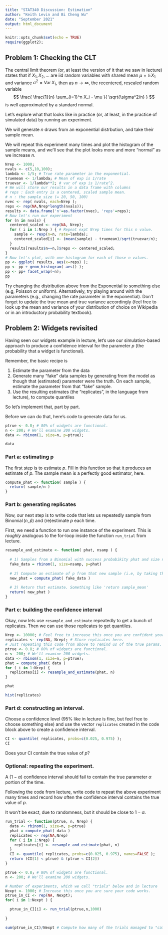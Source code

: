 ```yaml
---
title: "STAT340 Discussion: Estimation"
author: "Keith Levin and Bi Cheng Wu"
date: "September 2021"
output: html_document
---
```


```r
knitr::opts_chunk$set(echo = TRUE)
require(ggplot2);
```

## Problem 1: Checking the CLT

The central limit theorem (or, at least the version of it that we saw in lecture) states that if $X_1,X_2,\dots$ are iid random variables with shared mean $\mu = \mathbb{E} X_1$ and variance $\sigma^2 = \operatorname{Var} X_1$, then as $n \rightarrow \infty$, the recentered, rescaled random variable
$$
\frac{ \frac{1}{n} \sum_{i=1}^n X_i - \mu }{ \sqrt{\sigma^2/n} }
$$
is well approximated by a standard normal.

Let's explore what that looks like in practice (or, at least, in the practice of simulated data) by running an experiment.

We will generate $n$ draws from an exponential distrbution, and take their sample mean.

We will repeat this experiment many times and plot the histogram of the sample means, and we'll see that the plot looks more and more "normal" as we increase $n$.

```r
Nrep <- 1000;
nvals <- c(5,10,100);
lambda <- 1/5; # True rate parameter in the exponential.
truemean <- 1/lambda; # Mean of exp is 1/rate
truevar <- 1/lambda**2; # var of exp is 1/rate^2.
# We will store our results in a data frame with columns
# reps : Each entry is a centered, scaled sample mean.
# n : the sample size (= 20, 50, 100)
nvec <- rep( nvals, each=Nrep );
reps <- rep(NA,Nrep*length(nvals));
results <- data.frame('n'=as.factor(nvec), 'reps'=reps);
# Now let's run our experiment
for (n in nvals) {
  centered_scaled <- rep(NA, Nrep);
  for ( i in 1:Nrep ) { # Repeat expt Nrep times for this n value.
    sample <- rexp(n=n, rate=lambda);
    centered_scaled[i] <- (mean(sample) - truemean)/sqrt(truevar/n);
  }
  results[results$n==n,]$reps <- centered_scaled;
}
# Now let's plot, with one histogram for each of those n values.
pp <- ggplot( results, aes(x=reps) );
pp <- pp + geom_histogram( aes() );
pp <- pp+ facet_wrap(~n);
pp
```

Try changing the distribution above from the Exponential to something else (e.g, Poisson or uniform).
Alternatively, try playing around with the parameters (e.g., changing the rate parameter in the exponential).
Don't forget to update the true mean and true variance accordingly (feel free to look up the mean and variance of your distribution of choice on Wikipedia or in an introductory probability textbook).




## Problem 2: Widgets revisited

Having seen our widgets example in lecture, let's use our simulation-based approach to produce a confidence interval for the parameter $p$ (the probability that a widget is functional).

Remember, the basic recipe is

1. Estimate the parameter from the data
2. Generate many "fake" data samples by generating from the model as though that (estimated) parameter were the truth. On each sample, estimate the parameter from that "fake" sample.
3. Use the resulting estimates (the "replicates", in the language from lecture), to compute quantiles

So let's implement that, part by part.

Before we can do that, here's code to generate data for us.
```r
ptrue <- 0.8; # 80% of widgets are functional.
n <- 200; # We'll examine 200 widgets.
data <- rbinom(1, size=n, p=ptrue);
```

```r
data
```


### Part a: estimating p

The first step is to estimate $p$. Fill in this function so that it produces an estimate of $p$.
The sample mean is a perfectly good estimator, here.

```r
compute_phat <- function( sample ) {
  return( sample/n )
}
```

### Part b: generating replicates

Now, our next step is to write code that lets us repeatedly sample from $\operatorname{Binomial}(n,\hat{p})$ and (re)estimate $p$ each time.

First, we need a function to run one instance of the experiment.
This is *roughly* analogous to the for-loop inside the function `run_trial` from lecture.

```r
resample_and_estimate <- function( phat, nsamp ) {
  
  # 1) Samples from a Binomial with success probabikity phat and size nsamp (phat will be our estimate based on data, nsamp is the size parameter, which we know)
  fake_data = rbinom(1, size=nsamp, p=phat)
  
  # 2) Compute an estimate of p from that new sample (i.e, by taking the sample mean.)
  new_phat = compute_phat( fake_data )
  
  # 3) Return that estimate. Something like 'return sample_mean'
  return( new_phat )
}
```

### Part c: building the confidence interval

Okay, now lets use `resample_and_estimate` repeatedly to get a bunch of replicates.
Then we can use those replicates to get quantiles.

```r
Nrep <- 10000; # Feel free to increase this once you are confident your code works!
replicates <- rep(NA, Nrep); # Store replicates here.
# Just repeating this code from above to remind us of the true params.
ptrue <- 0.8; # 80% of widgets are functional.
n <- 200; # We'll examine 200 widgets.
data <- rbinom(1, size=n, p=ptrue);
phat = compute_phat( data )
for ( i in 1:Nrep) {
  replicates[i] <- resample_and_estimate(phat, n)
}
```

```r
phat
```

```r
hist(replicates)
```

### Part d: constructing an interval.

Choose a confidence level (95% like in lecture is fine, but feel free to choose something else) and use the vector `replicates` created in the code block above to create a confidence interval.

```r
CI <- quantile( replicates, probs=c(0.025, 0.975) );
CI
```

Does your CI contain the true value of $p$?

### Optional: repeating the experiment.

A $(1-\alpha)$ confidence interval should fail to contain the true parameter $\alpha$ portion of the time.

Following the code from lecture, write code to repeat the above experiment many times and record how often the confidence interval contains the true value of $p$.

It won't be exact, due to randomness, but it should be close to $1-\alpha$.

```r
run_trial <- function(ptrue, n, Nrep) {
  data <- rbinom(1, size=n, p=ptrue)
  phat = compute_phat( data )
  replicates <- rep(NA,Nrep)
  for ( i in 1:Nrep) {
    replicates[i] <- resample_and_estimate(phat, n)
  }
  CI <- quantile( replicates, probs=c(0.025, 0.975), names=FALSE );
  return (CI[1] < ptrue) & (ptrue < CI[2])
}
```

```r
ptrue <- 0.8; # 80% of widgets are functional.
n <- 200; # We'll examine 200 widgets.
```


```r
# Number of experiments, which we call "trials" below and in lecture
Nexpt <- 1000; # Increase this once you are sure your code works.
ptrue_in_CI <- rep(NA, Nexpt);
for( i in 1:Nexpt ) {

  ptrue_in_CI[i] <- run_trial(ptrue,n,1000)
  
}

sum(ptrue_in_CI)/Nexpt # Compute how many of the trials managed to "catch"
```
